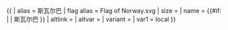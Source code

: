 {{ {{{1<noinclude>|country showdata</noinclude>}}}
| alias = 斯瓦尔巴
| flag alias = Flag of Norway.svg
| size = {{{size|}}}
| name = {{#if: {{{name|}}} | {{{name|}}} | 斯瓦尔巴 }}
| altlink = {{{altlink|}}}
| altvar = {{{altvar|}}}
| variant = {{{variant|}}}
<noinclude>
| var1 = local
</noinclude>
}}